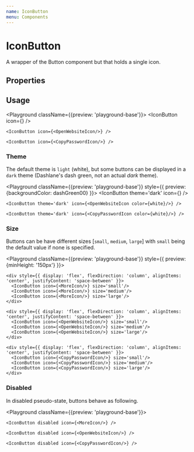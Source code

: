 ```yaml
---
name: IconButton
menu: Components
---
```



# IconButton

A wrapper of the Button component but that holds a single icon.

## Properties

<Props of={IconButton} />

## Usage

<Playground className={{preview: 'playground-base'}}>
    <IconButton icon={<MoreIcon/>} />

    <IconButton icon={<OpenWebsiteIcon/>} />

    <IconButton icon={<CopyPasswordIcon/>} />

</Playground>

### Theme

The default theme is `light` (white), but some buttons can be displayed in a `dark` theme (Dashlane's dash green, not an actual _dark_ theme).

<Playground className={{preview: 'playground-base'}} style={{ preview: {backgroundColor: dashGreen00} }}>
    <IconButton theme='dark' icon={<MoreIcon color={white}/>} />

    <IconButton theme='dark' icon={<OpenWebsiteIcon color={white}/>} />

    <IconButton theme='dark' icon={<CopyPasswordIcon color={white}/>} />

</Playground>

### Size

Buttons can be have different sizes [`small`, `medium`, `large`] with `small` being the default value if none is specified.

<Playground className={{preview: 'playground-base'}} style={{ preview: {minHeight: '150px'} }}>

    <div style={{ display: 'flex', flexDirection: 'column', alignItems: 'center', justifyContent: 'space-between' }}>
      <IconButton icon={<MoreIcon/>} size='small'/>
      <IconButton icon={<MoreIcon/>} size='medium'/>
      <IconButton icon={<MoreIcon/>} size='large'/>
    </div>

    <div style={{ display: 'flex', flexDirection: 'column', alignItems: 'center', justifyContent: 'space-between' }}>
      <IconButton icon={<OpenWebsiteIcon/>} size='small'/>
      <IconButton icon={<OpenWebsiteIcon/>} size='medium'/>
      <IconButton icon={<OpenWebsiteIcon/>} size='large'/>
    </div>

    <div style={{ display: 'flex', flexDirection: 'column', alignItems: 'center', justifyContent: 'space-between' }}>
      <IconButton icon={<CopyPasswordIcon/>} size='small'/>
      <IconButton icon={<CopyPasswordIcon/>} size='medium'/>
      <IconButton icon={<CopyPasswordIcon/>} size='large'/>
    </div>

</Playground>

### Disabled

In disabled pseudo-state, buttons behave as following.

<Playground className={{preview: 'playground-base'}}>

    <IconButton disabled icon={<MoreIcon/>} />

    <IconButton disabled icon={<OpenWebsiteIcon/>} />

    <IconButton disabled icon={<CopyPasswordIcon/>} />

</Playground>

